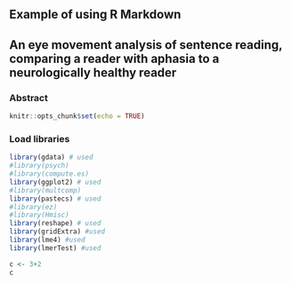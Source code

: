 ## Example of using R Markdown

## An eye movement analysis of sentence reading, comparing a reader with aphasia to a neurologically healthy reader

### Abstract



```r
knitr::opts_chunk$set(echo = TRUE)
```

### Load libraries
```r
library(gdata) # used
#library(psych)
#library(compute.es)
library(ggplot2) # used
#library(multcomp)
library(pastecs) # used
#library(ez)
#library(Hmisc)
library(reshape) # used
library(gridExtra) #used
library(lme4) #used
library(lmerTest) #used
```


```r
c <- 3+2
c
```

